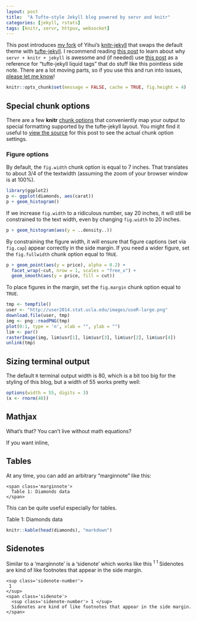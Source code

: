 ```yaml
---
layout: post
title:  "A Tufte-style Jekyll blog powered by servr and knitr"
categories: [jekyll, rstats]
tags: [knitr, servr, httpuv, websocket]
---
```


<span class='newthought'>This post introduces</span> [my fork](http://github.com/cpsievert/knitr-jekyll) of Yihui's [knitr-jekyll](https://github.com/yihui/knitr-jekyll) that swaps the default theme with [tufte-jekyll](https://github.com/clayh53/tufte-jekyll). I recommend reading [this post](http://yihui.name/knitr-jekyll/2014/09/jekyll-with-knitr.html) to learn about why `servr + knitr + jekyll` is awesome and (if needed) use [this post](http://clayh53.github.io/tufte-jekyll/articles/15/tufte-style-jekyll-blog/) as a reference for "tufte-jekyll liquid tags" that do stuff like this <span class='newthought'>pointless side note</span>. There are a lot moving parts, so if you use this and run into issues, [please let me know](https://github.com/cpsievert/knitr-jekyll)!

```r
knitr::opts_chunk$set(message = FALSE, cache = TRUE, fig.height = 4)
```

## Special chunk options

There are a few **knitr** [chunk options](http://yihui.name/knitr/options/) that conveniently map your output to special formatting supported by the tufte-jekyll layout. You might find it useful to [view the source]() for this post to see the actual chunk option settings.

### Figure options

By default, the `fig.width` chunk option is equal to 7 inches. That translates to about 3/4 of the textwidth (assuming the zoom of your browser window is at 100%). 

```r
library(ggplot2)
p <- ggplot(diamonds, aes(carat)) 
p + geom_histogram()
```

If we increase `fig.width` to a ridiculous number, say 20 inches, it will still be constrained to the text width, even by changing `fig.width` to 20 inches. 

```r
p + geom_histogram(aes(y = ..density..))
```

By constraining the figure width, it will ensure that figure captions (set via `fig.cap`) appear correctly in the side margin. If you need a wider figure, set the `fig.fullwidth` chunk option equal to `TRUE`.

```r
p + geom_point(aes(y = price), alpha = 0.2) + 
  facet_wrap(~cut, nrow = 1, scales = "free_x") +
  geom_smooth(aes(y = price, fill = cut))
```

To place figures in the margin, set the `fig.margin` chunk option equal to `TRUE`.

```r
tmp <- tempfile()
user <- "http://user2014.stat.ucla.edu/images/useR-large.png"
download.file(user, tmp)
img <- png::readPNG(tmp)
plot(0:1, type = 'n', xlab = "", ylab = "")
lim <- par()
rasterImage(img, lim$usr[1], lim$usr[3], lim$usr[2], lim$usr[4])
unlink(tmp)
```


## Sizing terminal output
 
The default `R` terminal output width is 80, which is a bit too big for the styling of this blog, but a width of 55 works pretty well:

```r
options(width = 55, digits = 3)
(x <- rnorm(40))
```

## Mathjax

What's that? You can't live without math equations?

<script type="math/tex; mode=display">
x = {-b \pm \sqrt{b^2-4ac} \over 2a}.
</script>

If you want inline, <script type="math/tex"> \alpha </script>

## Tables


At any time, you can add an arbitrary "marginnote" like this:

```
<span class='marginnote'>
  Table 1: Diamonds data
</span>
```

This can be quite useful especially for tables.

<span class='marginnote'> Table 1: Diamonds data </span>

```r
knitr::kable(head(diamonds), "markdown")
```

## Sidenotes

Similar to a 'marginnote' is a 'sidenote' which works like this
<sup class='sidenote-number'>
 1
</sup>
<span class='sidenote'>
  <sup class='sidenote-number'> 1 </sup> 
  Sidenotes are kind of like footnotes that appear in the side margin.
</span> 

```
<sup class='sidenote-number'>
 1
</sup>
<span class='sidenote'>
  <sup class='sidenote-number'> 1 </sup> 
  Sidenotes are kind of like footnotes that appear in the side margin.
</span> 
```
